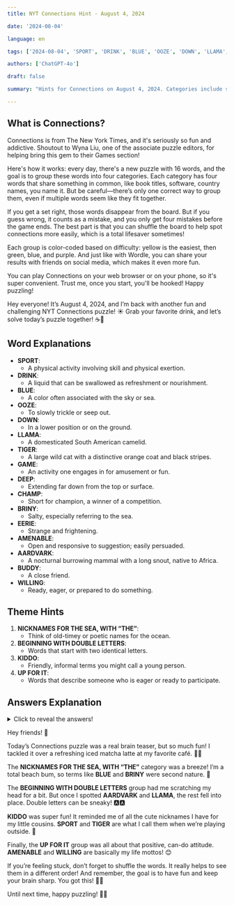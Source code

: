 ```yaml
---
title: NYT Connections Hint - August 4, 2024

date: '2024-08-04'

language: en

tags: ['2024-08-04', 'SPORT', 'DRINK', 'BLUE', 'OOZE', 'DOWN', 'LLAMA', 'TIGER', 'GAME', 'DEEP', 'CHAMP', 'BRINY', 'EERIE', 'AMENABLE', 'AARDVARK', 'BUDDY', 'WILLING']

authors: ['ChatGPT-4o']

draft: false

summary: "Hints for Connections on August 4, 2024. Categories include sea nicknames, double letters, and more..."

---
```


## What is Connections?

Connections is from The New York Times, and it's seriously so fun and addictive. Shoutout to Wyna Liu, one of the associate puzzle editors, for helping bring this gem to their Games section!

Here's how it works: every day, there's a new puzzle with 16 words, and the goal is to group these words into four categories. Each category has four words that share something in common, like book titles, software, country names, you name it. But be careful—there’s only one correct way to group them, even if multiple words seem like they fit together.

If you get a set right, those words disappear from the board. But if you guess wrong, it counts as a mistake, and you only get four mistakes before the game ends. The best part is that you can shuffle the board to help spot connections more easily, which is a total lifesaver sometimes!

Each group is color-coded based on difficulty: yellow is the easiest, then green, blue, and purple. And just like with Wordle, you can share your results with friends on social media, which makes it even more fun.

You can play Connections on your web browser or on your phone, so it's super convenient. Trust me, once you start, you'll be hooked! Happy puzzling!

Hey everyone! It’s August 4, 2024, and I’m back with another fun and challenging NYT Connections puzzle! ☀️ Grab your favorite drink, and let’s solve today’s puzzle together! ☕🧩

## Word Explanations

- **SPORT**:
  - A physical activity involving skill and physical exertion.
- **DRINK**:
  - A liquid that can be swallowed as refreshment or nourishment.
- **BLUE**:
  - A color often associated with the sky or sea.
- **OOZE**:
  - To slowly trickle or seep out.
- **DOWN**:
  - In a lower position or on the ground.
- **LLAMA**:
  - A domesticated South American camelid.
- **TIGER**:
  - A large wild cat with a distinctive orange coat and black stripes.
- **GAME**:
  - An activity one engages in for amusement or fun.
- **DEEP**:
  - Extending far down from the top or surface.
- **CHAMP**:
  - Short for champion, a winner of a competition.
- **BRINY**:
  - Salty, especially referring to the sea.
- **EERIE**:
  - Strange and frightening.
- **AMENABLE**:
  - Open and responsive to suggestion; easily persuaded.
- **AARDVARK**:
  - A nocturnal burrowing mammal with a long snout, native to Africa.
- **BUDDY**:
  - A close friend.
- **WILLING**:
  - Ready, eager, or prepared to do something.

## Theme Hints

1. **NICKNAMES FOR THE SEA, WITH “THE”**:
   - Think of old-timey or poetic names for the ocean.
2. **BEGINNING WITH DOUBLE LETTERS**:
   - Words that start with two identical letters.
3. **KIDDO**:
   - Friendly, informal terms you might call a young person.
4. **UP FOR IT**:
   - Words that describe someone who is eager or ready to participate.

## Answers Explanation

<details>
  <summary>Click to reveal the answers!</summary>

- **NICKNAMES FOR THE SEA, WITH “THE”**: BLUE, BRINY, DEEP, DRINK
  - These are poetic or informal terms for the ocean. 🌊
  
- **BEGINNING WITH DOUBLE LETTERS**: AARDVARK, EERIE, LLAMA, OOZE
  - Words that start with double letters. 🅰️🅰️
  
- **KIDDO**: BUDDY, CHAMP, SPORT, TIGER
  - Friendly nicknames you might call a young person or a close friend. 🐯
  
- **UP FOR IT**: AMENABLE, DOWN, GAME, WILLING
  - Words that describe someone eager and ready to participate. 👍

</details>

Hey friends! 🌟

Today’s Connections puzzle was a real brain teaser, but so much fun! I tackled it over a refreshing iced matcha latte at my favorite café. 🍵✨

The **NICKNAMES FOR THE SEA, WITH “THE”** category was a breeze! I’m a total beach bum, so terms like **BLUE** and **BRINY** were second nature. 🌊

The **BEGINNING WITH DOUBLE LETTERS** group had me scratching my head for a bit. But once I spotted **AARDVARK** and **LLAMA**, the rest fell into place. Double letters can be sneaky! 🅰️🅰️

**KIDDO** was super fun! It reminded me of all the cute nicknames I have for my little cousins. **SPORT** and **TIGER** are what I call them when we’re playing outside. 🐯

Finally, the **UP FOR IT** group was all about that positive, can-do attitude. **AMENABLE** and **WILLING** are basically my life mottos! 😊

If you’re feeling stuck, don’t forget to shuffle the words. It really helps to see them in a different order! And remember, the goal is to have fun and keep your brain sharp. You got this! 💪🤓

Until next time, happy puzzling! 🧩✨
